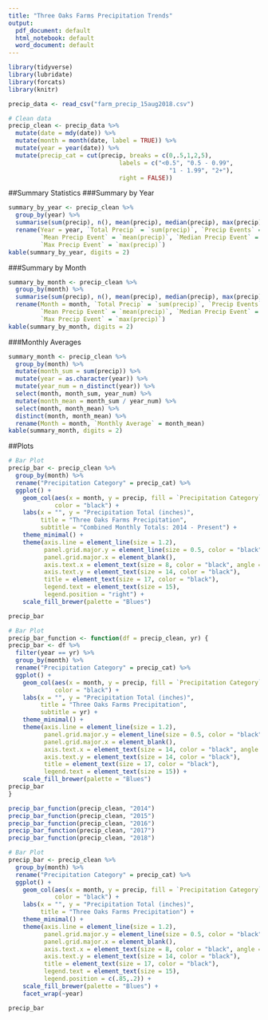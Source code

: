 ```yaml
---
title: "Three Oaks Farms Precipitation Trends"
output:
  pdf_document: default
  html_notebook: default
  word_document: default
---
```


```r
library(tidyverse)
library(lubridate)
library(forcats)
library(knitr)
```

```r
precip_data <- read_csv("farm_precip_15aug2018.csv")
```

```r
# Clean data
precip_clean <- precip_data %>% 
  mutate(date = mdy(date)) %>% 
  mutate(month = month(date, label = TRUE)) %>%
  mutate(year = year(date)) %>%
  mutate(precip_cat = cut(precip, breaks = c(0,.5,1,2,5), 
                               labels = c("<0.5", "0.5 - 0.99", 
                                             "1 - 1.99", "2+"), 
                               right = FALSE)) 
```
##Summary Statistics
###Summary by Year
```r
summary_by_year <- precip_clean %>% 
  group_by(year) %>% 
  summarise(sum(precip), n(), mean(precip), median(precip), max(precip)) %>% 
  rename(Year = year, `Total Precip` = `sum(precip)`, `Precip Events` = `n()`, 
         `Mean Precip Event` = `mean(precip)`, `Median Precip Event` = `median(precip)`, 
         `Max Precip Event` = `max(precip)`)
kable(summary_by_year, digits = 2)
```

###Summary by Month
```r
summary_by_month <- precip_clean %>% 
  group_by(month) %>% 
  summarise(sum(precip), n(), mean(precip), median(precip), max(precip)) %>% 
  rename(Month = month, `Total Precip` = `sum(precip)`, `Precip Events` = `n()`, 
         `Mean Precip Event` = `mean(precip)`, `Median Precip Event` = `median(precip)`, 
         `Max Precip Event` = `max(precip)`)
kable(summary_by_month, digits = 2)
```

###Monthly Averages
```r
summary_month <- precip_clean %>% 
  group_by(month) %>% 
  mutate(month_sum = sum(precip)) %>% 
  mutate(year = as.character(year)) %>% 
  mutate(year_num = n_distinct(year)) %>% 
  select(month, month_sum, year_num) %>% 
  mutate(month_mean = month_sum / year_num) %>% 
  select(month, month_mean) %>% 
  distinct(month, month_mean) %>% 
  rename(Month = month, `Monthly Average` = month_mean)
kable(summary_month, digits = 2)
```

##Plots
```r
# Bar Plot
precip_bar <- precip_clean %>% 
  group_by(month) %>%
  rename("Precipitation Category" = precip_cat) %>%
  ggplot() +
    geom_col(aes(x = month, y = precip, fill = `Precipitation Category`), 
             color = "black") +
    labs(x = "", y = "Precipitation Total (inches)", 
         title = "Three Oaks Farms Precipitation", 
         subtitle = "Combined Monthly Totals: 2014 - Present") +
    theme_minimal() +
    theme(axis.line = element_line(size = 1.2), 
          panel.grid.major.y = element_line(size = 0.5, color = "black"), 
          panel.grid.major.x = element_blank(), 
          axis.text.x = element_text(size = 8, color = "black", angle = 15), 
          axis.text.y = element_text(size = 14, color = "black"), 
          title = element_text(size = 17, color = "black"), 
          legend.text = element_text(size = 15), 
          legend.position = "right") +
    scale_fill_brewer(palette = "Blues")

precip_bar
```

```r
# Bar Plot
precip_bar_function <- function(df = precip_clean, yr) {
precip_bar <- df %>% 
  filter(year == yr) %>% 
  group_by(month) %>%
  rename("Precipitation Category" = precip_cat) %>% 
  ggplot() +
    geom_col(aes(x = month, y = precip, fill = `Precipitation Category`), 
             color = "black") +
    labs(x = "", y = "Precipitation Total (inches)", 
         title = "Three Oaks Farms Precipitation", 
         subtitle = yr) +
    theme_minimal() +
    theme(axis.line = element_line(size = 1.2), 
          panel.grid.major.y = element_line(size = 0.5, color = "black"), 
          panel.grid.major.x = element_blank(), 
          axis.text.x = element_text(size = 14, color = "black", angle = 15), 
          axis.text.y = element_text(size = 14, color = "black"), 
          title = element_text(size = 17, color = "black"), 
          legend.text = element_text(size = 15)) +
    scale_fill_brewer(palette = "Blues")
precip_bar
}

precip_bar_function(precip_clean, "2014")
precip_bar_function(precip_clean, "2015")
precip_bar_function(precip_clean, "2016")
precip_bar_function(precip_clean, "2017")
precip_bar_function(precip_clean, "2018")
```

```r
# Bar Plot
precip_bar <- precip_clean %>% 
  group_by(month) %>%
  rename("Precipitation Category" = precip_cat) %>%
  ggplot() +
    geom_col(aes(x = month, y = precip, fill = `Precipitation Category`), 
             color = "black") +
    labs(x = "", y = "Precipitation Total (inches)", 
         title = "Three Oaks Farms Precipitation") +
    theme_minimal() +
    theme(axis.line = element_line(size = 1.2), 
          panel.grid.major.y = element_line(size = 0.5, color = "black"), 
          panel.grid.major.x = element_blank(), 
          axis.text.x = element_text(size = 8, color = "black", angle = 15), 
          axis.text.y = element_text(size = 14, color = "black"), 
          title = element_text(size = 17, color = "black"), 
          legend.text = element_text(size = 15), 
          legend.position = c(.85,.2)) +
    scale_fill_brewer(palette = "Blues") +
    facet_wrap(~year)

precip_bar
```

